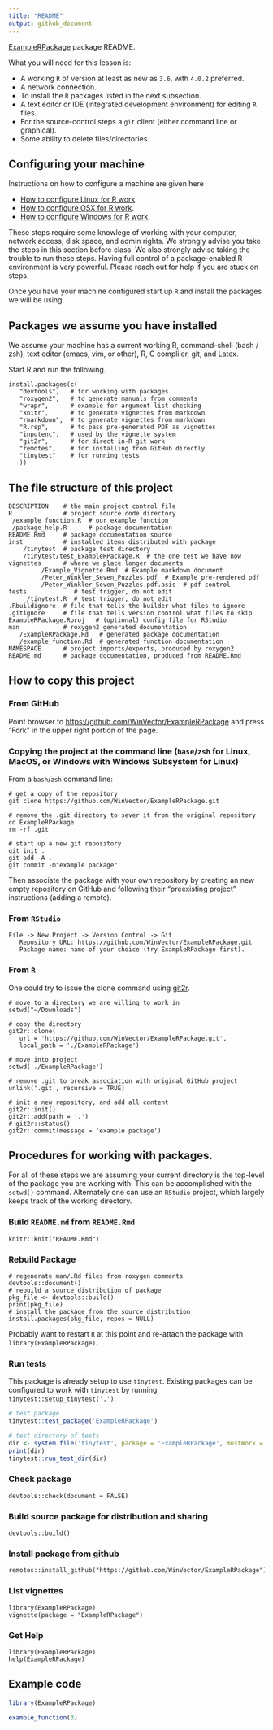 ```yaml
---
title: "README"
output: github_document
---
```


<!-- README.md is generated from README.Rmd. Please edit the .Rmd file, not the .md file. -->

[ExampleRPackage](https://github.com/WinVector/ExampleRPackage) package README.

What you will need for this lesson is:

 * A working `R` of version at least as new as `3.6`, with `4.0.2` preferred.
 * A network connection.
 * To install the `R` packages listed in the next subsection.
 * A text editor or IDE (integrated development environment) for editing `R` files.
 * For the source-control steps a `git` client (either command line or graphical).
 * Some ability to delete files/directories.

## Configuring your machine

Instructions on how to configure a machine are given here

 * [How to configure Linux for R work](https://github.com/WinVector/ExampleRPackage/blob/main/extras/setting_up_a_Linux_machine.md).
 * [How to configure OSX for R work](https://github.com/WinVector/ExampleRPackage/blob/main/extras/setting_up_a_MacOS_machine.md).
 * [How to configure Windows for R work](https://github.com/WinVector/ExampleRPackage/blob/main/extras/setting_up_a_Windows_machine.md).
 
These steps require some knowlege of working with your computer, network access, disk space, and admin rights. We strongly advise you take the steps in this section before class. We also strongly advise taking the trouble to run these steps. Having full control of a package-enabled R environment is very powerful. Please reach out for help if you are stuck on steps.

Once you have your machine configured start up `R` and install the packages we will be using.



## Packages we assume you have installed

We assume your machine has a current working R, command-shell (bash / zsh), text editor (emacs, vim, or other), R, C compliler, git, and Latex.

Start R and run the following.

```
install.packages(c(
   "devtools",   # for working with packages
   "roxygen2",   # to generate manuals from comments
   "wrapr",      # example for argument list checking
   "knitr",      # to generate vignettes from markdown
   "rmarkdown",  # to generate vignettes from markdown
   "R.rsp",      # to pass pre-generated PDF as vignettes
   "inputenc",   # used by the vignette system
   "git2r",      # for direct in-R git work
   "remotes",    # for installing from GitHub directly
   "tinytest"    # for running tests
   ))
```

## The file structure of this project

```
DESCRIPTION    # the main project control file
R              # project source code directory
 /example_function.R  # our example function
 /package_help.R      # package documentation
README.Rmd     # package documentation source
inst           # installed items distributed with package
    /tinytest  # package test directory
    /tinytest/test_ExampleRPackage.R  # the one test we have now
vignettes      # where we place longer documents
         /Example_Vignette.Rmd  # Example markdown document
         /Peter_Winkler_Seven_Puzzles.pdf  # Example pre-rendered pdf
         /Peter_Winkler_Seven_Puzzles.pdf.asis  # pdf control
tests             # test trigger, do not edit
     /tinytest.R  # test trigger, do not edit
.Rbuildignore  # file that tells the builder what files to ignore
.gitignore     # file that tells version control what files to skip
ExampleRPackage.Rproj   # (optional) config file for RStudio
man            # roxygen2 generated documentation
   /ExampleRPackage.Rd   # generated package documentation
   /example_function.Rd  # generated function documentation
NAMESPACE      # project imports/exports, produced by roxygen2
README.md      # package documentation, produced from README.Rmd
```

## How to copy this project


### From GitHub

Point browser to [https://github.com/WinVector/ExampleRPackage](https://github.com/WinVector/ExampleRPackage) and press "Fork" in the upper right portion of the page.

### Copying the project at the command line (`base`/`zsh` for Linux, MacOS, or Windows with Windows Subsystem for Linux)

From a `bash`/`zsh` command line:

```
# get a copy of the repository
git clone https://github.com/WinVector/ExampleRPackage.git

# remove the .git directory to sever it from the original repository
cd ExampleRPackage
rm -rf .git

# start up a new git repository
git init .
git add -A .
git commit -m"example package"
```

Then associate the package with your own repository by creating an new empty repository on GitHub and following their "preexisting project" instructions (adding a remote).

### From `RStudio`

```
File -> New Project -> Version Control -> Git
   Repository URL: https://github.com/WinVector/ExampleRPackage.git
   Package name: name of your choice (try ExampleRPackage first).
```


### From `R`

One could try to issue the clone command using [git2r](https://CRAN.R-project.org/package=git2r).

```
# move to a directory we are willing to work in
setwd("~/Downloads")

# copy the directory
git2r::clone(
   url = 'https://github.com/WinVector/ExampleRPackage.git',
   local_path = './ExampleRPackage')
   
# move into project
setwd('./ExampleRPackage')

# remove .git to break association with original GitHub project
unlink('.git', recursive = TRUE)

# init a new repository, and add all content
git2r::init()
git2r::add(path = '.')
# git2r::status()
git2r::commit(message = 'example package')
```


## Procedures for working with packages.


For all of these steps we are assuming your current directory is the top-level of the package you
are working with. This can be accomplished with the `setwd()` command. Alternately one can use an `RStudio`
project, which largely keeps track of the working directory.


### Build `README.md` from `README.Rmd`

```
knitr::knit("README.Rmd")
```

### Rebuild Package

```
# regenerate man/.Rd files from roxygen comments
devtools::document()
# rebuild a source distribution of package
pkg_file <- devtools::build()
print(pkg_file)
# install the package from the source distribution
install.packages(pkg_file, repos = NULL)
```

Probably want to restart `R` at this point and re-attach the package with `library(ExampleRPackage)`.

### Run tests

This package is already setup to use `tinytest`. Existing packages can be configured to work with `tinytest` by running `tinytest::setup_tinytest('.')`.

```r
# test package
tinytest::test_package('ExampleRPackage')
```

```r
# test directory of tests
dir <- system.file('tinytest', package = 'ExampleRPackage', mustWork = TRUE)
print(dir)
tinytest::run_test_dir(dir)
```


### Check package

```
devtools::check(document = FALSE)
```


### Build source package for distribution and sharing

```
devtools::build()
```

### Install package from github

```
remotes::install_github("https://github.com/WinVector/ExampleRPackage")
```

### List vignettes

```
library(ExampleRPackage)
vignette(package = "ExampleRPackage")
```

### Get Help

```
library(ExampleRPackage)
help(ExampleRPackage)
```

## Example code


```r
library(ExampleRPackage)

example_function(3)
```


